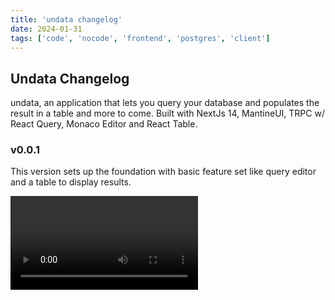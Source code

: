 ```yaml
---
title: 'undata changelog'
date: 2024-01-31
tags: ['code', 'nocode', 'frontend', 'postgres', 'client']
---
```


## Undata Changelog

undata, an application that lets you query your database and populates the result in a table and more to come. Built with NextJs 14, MantineUI, TRPC w/ React Query, Monaco Editor and React Table.

### v0.0.1

This version sets up the foundation with basic feature set like query editor and a table to display results.

<Video url="https://media.graphassets.com/bgGP1C4SZNm85XCeZLA1" />

### v0.0.2

This version adds the following to the application

-  Copy code
-  Format code

<Video url="https://media.graphassets.com/mZQ8JmWhTGetHzoA1Xjo" />

more features coming soon!
